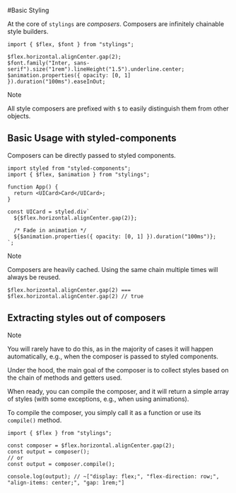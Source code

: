 #Basic Styling

At the core of `stylings` are *composers*. Composers are infinitely chainable style builders.

```tsx
import { $flex, $font } from "stylings";

$flex.horizontal.alignCenter.gap(2);
$font.family("Inter, sans-serif").size("1rem").lineHeight("1.5").underline.center;
$animation.properties({ opacity: [0, 1] }).duration("100ms").easeInOut;
```

> [!NOTE]
> 
> All style composers are prefixed with `$` to easily distinguish them from other objects.

## Basic Usage with styled-components

Composers can be directly passed to styled components.

```tsx
import styled from "styled-components";
import { $flex, $animation } from "stylings";

function App() {
  return <UICard>Card</UICard>;
}

const UICard = styled.div`
  ${$flex.horizontal.alignCenter.gap(2)};

  /* Fade in animation */
  ${$animation.properties({ opacity: [0, 1] }).duration("100ms")};
`;
```

> [!NOTE]
> 
> Composers are heavily cached. Using the same chain multiple times will always be reused.
> ```tsx
> $flex.horizontal.alignCenter.gap(2) === $flex.horizontal.alignCenter.gap(2) // true
> ```

## Extracting styles out of composers

> [!NOTE]
> 
> You will rarely have to do this, as in the majority of cases it will happen automatically, e.g., when the composer is passed to styled components.

Under the hood, the main goal of the composer is to collect styles based on the chain of methods and getters used.

When ready, you can compile the composer, and it will return a simple array of styles (with some exceptions, e.g., when using animations).

To compile the composer, you simply call it as a function or use its `compile()` method.

```tsx
import { $flex } from "stylings";

const composer = $flex.horizontal.alignCenter.gap(2);
const output = composer();
// or
const output = composer.compile();

console.log(output); // ~["display: flex;", "flex-direction: row;", "align-items: center;", "gap: 1rem;"]
```
